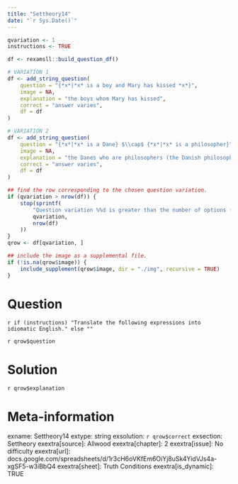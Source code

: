 ```yaml
---
title: "Settheory14"
date: "`r Sys.Date()`"
---
```


```r
qvariation <- 1
instructions <- TRUE
```

```r
df <- rexamsll::build_question_df()

# VARIATION 1
df <- add_string_question(
    question = "{*x*|*x* is a boy and Mary has kissed *x*}",
    image = NA,
    explanation = "the boys whom Mary has kissed",
    correct = "answer varies",
    df = df
)

# VARIATION 2
df <- add_string_question(
    question = "{*x*|*x* is a Dane} $\\cap$ {*x*|*x* is a philosopher}",
    image = NA,
    explanation = "the Danes who are philosophers (the Danish philosophers)",
    correct = "answer varies",
    df = df
)

## find the row corresponding to the chosen question variation.
if (qvariation > nrow(df)) {
    stop(sprintf(
        "Question variation %%d is greater than the number of options (%%d).",
        qvariation,
        nrow(df)
    ))
}
qrow <- df[qvariation, ]

## include the image as a supplemental file.
if (!is.na(qrow$image)) {
    include_supplement(qrow$image, dir = "./img", recursive = TRUE)
}
```

Question
========
`r if (instructions) "Translate the following expressions into idiomatic English." else ""`

`r qrow$question`


Solution
========
`r qrow$explanation`


Meta-information
================
exname: Settheory14
extype: string
exsolution: `r qrow$correct`
exsection: Settheory
exextra[source]: Allwood
exextra[chapter]: 2
exextra[issue]: No difficulty
exextra[url]: docs.google.com/spreadsheets/d/1r3cH6oVKfEm6OiYj8uSk4YidVJs4a-xgSF5-w3iBbQ4
exextra[sheet]: Truth Conditions
exextra[is_dynamic]: TRUE

